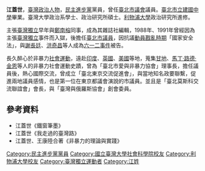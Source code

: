 {{Infobox Officeholder
| name = 江蓋世 
|order1= {{TPI}}[[臺北市議會|議會]]第8屆[[臺北市議員|市議員]]
|term_start1
|term_end1=
|order2= {{TPI}}[[臺北市議會|議會]]第11屆[[臺北市議員|市議員]]
|term_start2=
|term_end2=
|order3= {{TPI}}[[臺北市議會|議會]]第12屆[[臺北市議員|市議員]]
|term_start3=
|term_end3=
|order4= {{TPI}}[[臺北市議會|議會]]第13屆[[臺北市議員|市議員]]
|term_start4=
|term_end4=
| constituency4 =  
| sex = 男
| birth_date = {{birth_date_and_age|1958|2|22}}
| birth_place = {{ROC}}[[台北市|台北市]]
| death_date =
| death_place =
| nationality = {{ROC}}
}}
'''江蓋世'''{{BD|1958年|2月22日||}}，[[臺灣|臺灣]][[政治人物|政治人物]]，[[民主進步黨|民主進步黨]]黨員，曾任[[臺北市議會|臺北市議會]]議員。[[臺北市立建國中學|臺北市立建國中學]]畢業。臺灣大學政治系學士、政治研究所碩士。[[利物浦大學|利物浦大學]]政治研究所進修。

主張[[臺灣獨立|臺灣獨立]]早年與[[鄭南榕|鄭南榕]]同事，成為其雜誌社編輯，1988年、1991年曾經因為主張[[臺灣獨立|臺灣獨立]]事件而入獄，後擔任[[臺北市議員|臺北市議員]]，因抗議[[動員戡亂時期|動員戡亂時期]]「國家安全法」，與[[謝長廷|謝長廷]]、[[洪奇昌|洪奇昌]]等人成為[[六一二事件|六一二事件]]被告。

長久醉心於非暴力[[社會運動|社會運動]]，遠赴[[印度|印度]]、[[英國|英國]]、[[美國|美國]]等地，蒐集[[甘地|甘地]]、[[馬丁·路德·金恩|馬丁·路德·金恩]]等人的非暴力社會運動史蹟，曾為「臺北市愛與非暴力協會」理事長，擔任議員後，熱心國際交流，曾成立「臺北東京交流促進會」，與當地知名政要聯繫，促進兩地議員感情，也是第一位在東京都議會演說的市議員。並且是「臺北莫斯科交流聯誼會」會長，與「臺灣與俄羅斯協會」創會委員。

==參考資料==
*江蓋世《鐵窗筆墨》
*江蓋世《我走過的臺灣路》
*江蓋世、王康陸合著《非暴力的理論與實踐》
{{第8屆臺北市議員}}
{{第7屆臺北市議員}}
{{authority control}}
{{DEFAULTSORT:Chiang}}
[[Category:民主進步黨黨員|Category:民主進步黨黨員]]
[[Category:國立臺灣大學社會科學院校友|Category:國立臺灣大學社會科學院校友]]
[[Category:利物浦大學校友|Category:利物浦大學校友]]
[[Category:臺灣獨立運動者|Category:臺灣獨立運動者]]
[[Category:江姓|Category:江姓]]